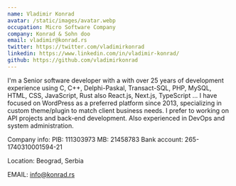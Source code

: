 ```yaml
---
name: Vladimir Konrad
avatar: /static/images/avatar.webp
occupation: Micro Software Company
company: Konrad & Sohn doo
email: vladimir@konrad.rs
twitter: https://twitter.com/vladimirkonrad
linkedin: https://www.linkedin.com/in/vladimir-konrad/
github: https://github.com/vladimirkonrad
---
```


I'm a Senior software developer with a with over 25 years of development experience using C, C++, Delphi-Paskal, Transact-SQL, PHP, MySQL, HTML, CSS, JavaScript, Rust also React.js, Next.js, TypeScript ...
I have focused on WordPress as a preferred platform since 2013, specializing in custom theme/plugin to match client business needs.
I prefer to working on API projects and back-end development.
Also experienced in DevOps and system administration.

Company info: PIB: 111303973 MB: 21458783 Bank account: 265-1740310001594-21

Location: Beograd, Serbia

EMAIL: info@konrad.rs
